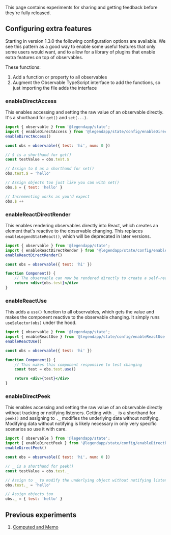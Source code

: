 This page contains experiments for sharing and getting feedback before they're fully released.

## Configuring extra features

Starting in version 1.3.0 the following configuration options are available. We see this pattern as a good way to enable some useful features that only some users would want, and to allow for a library of plugins that enable extra features on top of observables.

These functions:

1. Add a function or property to all observables
2. Augment the Observable TypeScript interface to add the functions, so just importing the file adds the interface

### enableDirectAccess

This enables accessing and setting the raw value of an observable directly. It's a shorthand for `get()` and `set(...)`.

```js
import { observable } from '@legendapp/state';
import { enableDirectAccess } from '@legendapp/state/config/enableDirectAccess';
enableDirectAccess()

const obs = observable({ test: 'hi', num: 0 })

// $ is a shorthand for get()
const testValue = obs.test.$

// Assign to $ as a shorthand for set()
obs.test.$ = 'hello'

// Assign objects too just like you can with set()
obs.$ = { test: 'hello' }

// Incrementing works as you'd expect
obs.$ ++
```

### enableReactDirectRender

This enables rendering observables directly into React, which creates an element that's reactive to the observable changing. This replaces `enableLegendStateReact()`, which will be deprecated in later versions.

```jsx
import { observable } from '@legendapp/state';
import { enableReactDirectRender } from '@legendapp/state/config/enableReactDirectRender';
enableReactDirectRender()

const obs = observable({ test: 'hi' })

function Component() {
    // The observable can now be rendered directly to create a self-reactive elemtn
    return <div>{obs.test}</div>
}
```

### enableReactUse

This adds a `use()` function to all observables, which gets the value and makes the component reactive to the observable changing. It simply runs `useSelector(obs)` under the hood.

```jsx
import { observable } from '@legendapp/state';
import { enableReactUse } from '@legendapp/state/config/enableReactUse';
enableReactUse()

const obs = observable({ test: 'hi' })

function Component() {
    // This makes this component responsive to test changing
    const test = obs.test.use()

    return <div>{test}</div>
}
```

### enableDirectPeek

This enables accessing and setting the raw value of an observable directly without tracking or notifying listeners. Getting with `._` is a shorthand for `peek()` and assigning to `._` modifies the underlying data without notifying. Modifying data without notifying is likely necessary in only very specific scenarios so use it with care.

```js
import { observable } from '@legendapp/state';
import { enableDirectPeek } from '@legendapp/state/config/enableDirectPeek';
enableDirectPeek()

const obs = observable({ test: 'hi', num: 0 })

// _ is a shorthand for peek()
const testValue = obs.test._

// Assign to _ to modify the underlying object without notifying listeners
obs.test._ = 'hello'

// Assign objects too
obs._ = { test: 'hello' }
```


## Previous experiments

1. [Computed and Memo](../reactivity)
